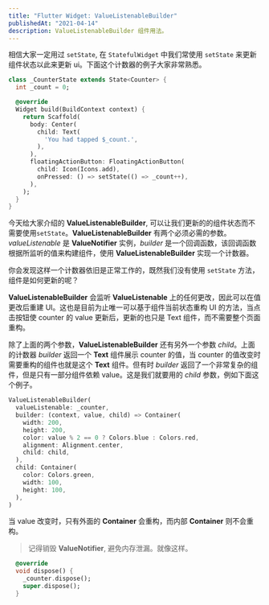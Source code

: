 ```yaml
---
title: "Flutter Widget: ValueListenableBuilder"
publishedAt: "2021-04-14"
description: ValueListenableBuilder 组件用法。
---
```


相信大家一定用过 `setState`, 在 `StatefulWidget` 中我们常使用 `setState` 来更新组件状态以此来更新 ui。下面这个计数器的例子大家非常熟悉。

```dart
class _CounterState extends State<Counter> {
  int _count = 0;

  @override
  Widget build(BuildContext context) {
    return Scaffold(
      body: Center(
        child: Text(
          'You had tapped $_count.',
        ),
      ),
      floatingActionButton: FloatingActionButton(
        child: Icon(Icons.add),
        onPressed: () => setState(() => _count++),
      ),
    );
  }
}
```

今天给大家介绍的 **ValueListenableBuilder**, 可以让我们更新的的组件状态而不需要使用`setState`。**ValueListenableBuilder** 有两个必须必需的参数。_valueListenable_ 是 **ValueNotifier** 实例，_builder_ 是一个回调函数，该回调函数根据所监听的值来构建组件，使用 **ValueListenableBuilder** 实现一个计数器。

你会发现这样一个计数器依旧是正常工作的，既然我们没有使用 `setState` 方法，组件是如何更新的呢？

**ValueListenableBuilder** 会监听 **ValueListenable** 上的任何更改，因此可以在值更改后重建 UI。这也是目前为止唯一可以基于组件当前状态重构 UI 的方法，当点击按钮使 counter 的 value 更新后，更新的也只是 Text 组件，而不需要整个页面重构。

除了上面的两个参数，**ValueListenableBuilder** 还有另外一个参数 _child_。上面的计数器 _builder_ 返回一个 **Text** 组件展示 counter 的值，当 counter 的值改变时需要重构的组件也就是这个 **Text** 组件。但有时 _builder_ 返回了一个非常复杂的组件，但是只有一部分组件依赖 value。这是我们就要用的 _child_ 参数，例如下面这个例子。

```dart
ValueListenableBuilder(
  valueListenable: _counter,
  builder: (context, value, child) => Container(
    width: 200,
    height: 200,
    color: value % 2 == 0 ? Colors.blue : Colors.red,
    alignment: Alignment.center,
    child: child,
  ),
  child: Container(
    color: Colors.green,
    width: 100,
    height: 100,
  ),
)
```

当 value 改变时，只有外面的 **Container** 会重构，而内部 **Container** 则不会重构。

> 记得销毁 **ValueNotifier**, 避免内存泄漏。就像这样。

```dart
  @override
  void dispose() {
    _counter.dispose();
    super.dispose();
  }
```
